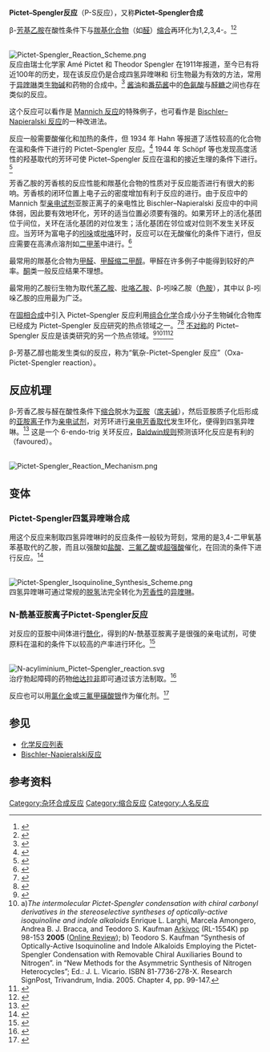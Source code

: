 '''Pictet–Spengler反应'''（P-S反应），又称'''Pictet–Spengler合成'''

β-[[芳基|芳基]][[乙胺|乙胺]]在酸性条件下与[[羰基化合物|羰基化合物]]（如[[醛|醛]]）[[缩合|缩合]]再环化为1,2,3,4-{{tsl|en|Tetrahydroisoquinoline|四氢异喹啉}}。<ref>{{cite journal en| author = Pictet, A.; Spengler, T. | journal = Chemische Berichte | year = 1911 | volume = 44 | pages = 2030–2036| title = Über die Bildung von Isochinolin-derivaten durch Einwirkung von Methylal auf Phenyl-äthylamin, Phenyl-alanin und Tyrosin | doi =10.1002/cber.19110440309}}</ref><ref>{{cite journal en| author = Whaley, W. M.; Govindachari, T. R. | journal = Org. React. | year = 1951 | volume = 6 | pages = 74|title =The Pictet-Spengler synthesis of tetrahydroisoquinolines and related compounds}}</ref> 

<br />
[[Image:Pictet-Spengler_Reaction_Scheme.png|center]]
<br />

反应由瑞士化学家 Amé Pictet 和 Theodor Spengler 在1911年报道，至今已有将近100年的历史，现在该反应仍是合成四氢异喹啉和 {{Tsl|en|beta-carboline|β-咔啉}}衍生物最为有效的方法，常用于[[异喹啉|异喹啉]]类[[生物碱|生物碱]]和药物的合成中。<ref>{{cite journal en|title=Asymmetric Synthesis of Isoquinoline Alkaloids|author=Maria Chrzanowska and Maria D. Rozwadowska|journal=[[Chem._Rev.|Chem. Rev.]]|year=2004|volume=104|issue=7|pages=3341–3370|doi=10.1021/cr030692k}}</ref> [[酱油|酱油]]和[[番茄酱|番茄酱]]中的[[色氨酸|色氨酸]]与[[醛糖|醛糖]]之间也存在类似的反应。

这个反应可以看作是 [[Mannich反应|Mannich 反应]]的特殊例子，也可看作是 [[Bischler-Napieralski反应|Bischler–Napieralski 反应]]的一种改进法。

反应一般需要酸催化和加热的条件，但 1934 年 Hahn 等报道了活性较高的化合物在温和条件下进行的 Pictet–Spengler 反应。<ref>{{cite journal en| author = Hahn G., Ludewig H.|title =Synthese von Tetrahydro-harman-Derivaten unter physiologischen Bedingungen| volume = 67 | issue = 12 | journal = Chemische Berichte | year = 1934|pages =  2031–2035 | doi = 10.1002/cber.19340671221}}</ref> 1944 年 Schöpf 等也发现高度活性的羟基取代的芳环可使 Pictet–Spengler 反应在温和的接近生理的条件下进行。<ref>{{cite journal en|title=Zur Frage der Biogenese der 1-Benzyl-1,2,3,4-tetrahydro-isochinolin-alkaloide. Die Synthese des 1-(3',4'-Methylendioxy-benzyl)-6,7-dioxy-1,2,3,4-tetrahydro-isochinolins unter zellmöglichen Bedingungen|author=Clemens Schöpf, Walter Salzer|journal=[[Justus_Liebigs_Ann._Chem.|Justus Liebigs Ann. Chem.]]|year=1944|volume=544|issue=1|pages=1–30|doi=10.1002/jlac.19405440102}}</ref>

芳香乙胺的芳香核的反应性能和羰基化合物的性质对于反应能否进行有很大的影响。芳香核的闭环位置上电子云的密度增加有利于反应的进行。由于反应中的 Mannich 型[[亲电试剂|亲电试剂]]亚胺正离子的亲电性比 Bischler–Napieralski 反应中的中间体弱，因此要有效地环化，芳环的适当位置必须要有强的{{tsl|en|Electrophilic aromatic directing groups#Activating groups|活化基团}}。如果芳环上的活化基团位于间位，关环在活化基团的对位发生；活化基团在邻位或对位则不发生关环反应。当芳环为富电子的[[吲哚|吲哚]]或[[吡咯|吡咯]]环时，反应可以在无酸催化的条件下进行，但反应需要在高沸点溶剂如[[二甲苯|二甲苯]]中进行。<ref>{{cite journal|title=Pictet-Spengler反应|author=程辟，陈纪军|journal=化学通报|year=2006|volume=69}}</ref>

最常用的羰基化合物为[[甲醛|甲醛]]、[[甲醛缩二甲醇|甲醛缩二甲醇]]。甲醛在许多例子中能得到较好的产率。[[酮|酮]]类一般反应结果不理想。

最常用的乙胺衍生物为取代[[苯乙胺|苯乙胺]]、[[吡咯乙胺|吡咯乙胺]]、β-吲哚乙胺（[[色胺|色胺]]），其中以 β-吲哚乙胺的应用最为广泛。

在[[固相合成|固相合成]]中引入 Pictet–Spengler 反应利用[[组合化学|组合化学]]合成小分子生物碱化合物库已经成为 Pictet–Spengler 反应研究的热点领域之一。<ref>{{cite journal en| author = Nielsen, T. E.; Diness, F.; Meldal, M. | journal = Curr. Opin. Drug Discov. Devel. | year = 2003 | volume = 6 | pages = 801–814 | title = Solid-Phase Synthesis of Pyrroloisoquinolines via the Intramolecular N-Acyliminium Pictet-Spengler Reaction}}</ref><ref>{{cite journal en| author =  Nielsen, T. E.; Meldal, M. | journal = [[J._Comb._Chem.|J. Comb. Chem.]] | year = 2005 | volume = 7 | pages = 599–610 | doi = 10.1021/cc050008a | title = Solid-Phase Synthesis of Pyrroloisoquinolines via the Intramolecular N-Acyliminium Pictet-Spengler Reaction}}</ref> [[不对称合成|不对称]]的 Pictet–Spengler 反应是该类研究的另一个热点领域。<ref>{{cite journal en| author = Gremmen, C.; Willemse, B.; Wanner, M. J.; Koomen, G.-J. | journal = [[Org._Lett.|Org. Lett.]] | volume = 2 | year = 2000 | pages = 1955–1958 | doi = 10.1021/ol006034t | title = Enantiopure Tetrahydro-β-carbolines via Pictet-Spengler Reactions with N-Sulfinyl Tryptamines}}</ref><ref>a)'' The intermolecular Pictet-Spengler condensation with chiral carbonyl derivatives in the stereoselective syntheses of optically-active isoquinoline and indole alkaloids'' Enrique L. Larghi, Marcela Amongero, Andrea B. J. Bracca, and Teodoro S. Kaufman [[Arkivoc|Arkivoc]] (RL-1554K) pp 98-153 '''2005''' ([http://arkat-usa.org/ark/journal/2005/I12_Lederkremer/1554/1554.asp Online Review]{{Dead link|date=2019年4月 |bot=InternetArchiveBot |fix-attempted=yes }}); b) Teodoro S. Kaufman “Synthesis of Optically-Active Isoquinoline and Indole Alkaloids Employing the Pictet-Spengler Condensation with Removable Chiral Auxiliaries Bound to Nitrogen”. in “New Methods for the Asymmetric Synthesis of Nitrogen Heterocycles”; Ed.: J. L. Vicario. ISBN 81-7736-278-X. Research SignPost, Trivandrum, India. 2005. Chapter 4, pp. 99-147.</ref><ref>{{cite journal en| author = Seayad, J.; Seayad, A. M.; List, B. | journal = [[J._Am._Chem._Soc.|J. Am. Chem. Soc.]] | year = 2006 | volume = 128 | pages = 1086–1087 | doi = 10.1021/ja057444l | title = Catalytic Asymmetric Pictet-Spengler Reaction}}</ref><ref>{{cite journal en| doi = 10.1021/ja00543a012 | year = 1980 | author = Ungemach, F. | title = General method for the assignment of stereochemistry of 1,3-disubstituted 1,2,3,4-tetrahydro-β-carbolines by carbon-13 spectroscopy |journal = [[J._Am._Chem._Soc.|J. Am. Chem. Soc.]]| volume = 102 | pages = 6976 }}</ref>

β-芳基乙醇也能发生类似的反应，称为“氧杂-Pictet–Spengler 反应”（Oxa-Pictet-Spengler reaction）。

==反应机理==
β-芳香乙胺与醛在酸性条件下[[缩合|缩合]]脱水为[[亚胺|亚胺]]（[[席夫碱|席夫碱]]），然后亚胺质子化后形成的[[亚胺离子|亚胺离子]]作为[[亲电试剂|亲电试剂]]，对芳环进行[[亲电芳香取代|亲电芳香取代]]发生环化，便得到四氢异喹啉。<ref name="cox1995">{{cite journal en| author = Cox and Cook | year = 1995 | journal = [[Chemical_Reviews|Chemical Reviews]] | volume = 95 | issue = 6 | pages = 1800–1802 | doi = 10.1021/cr00038a004 | title = The Pictet-Spengler condensation: a new direction for an old reaction}}</ref> 这是一个 6-endo-trig 关环反应，[[Baldwin规则|Baldwin规则]]预测该环化反应是有利的（favoured）。

<br />
[[Image:Pictet-Spengler_Reaction_Mechanism.png|center]]

==变体==
===Pictet-Spengler四氢异喹啉合成===
用这个反应来制取四氢异喹啉时的反应条件一般较为苛刻，常用的是3,4-二甲氧基苯基取代的乙胺，而且以强酸如[[盐酸|盐酸]]、[[三氟乙酸|三氟乙酸]]或[[超强酸|超强酸]]催化，在回流的条件下进行反应。<ref>{{cite journal en| author = Yokoyama, Akihiro| title = Prototype Pictet−Spengler Reactions Catalyzed by Superacids. Involvement of Dicationic Superelectrophiles| journal = [[J._Org._Chem.|J. Org. Chem.]] | volume = 64 | pages = 611–617 | year = 1999 | doi = 10.1021/jo982019e}}</ref>

<br />
[[Image:Pictet-Spengler_Isoquinoline_Synthesis_Scheme.png|center]]
<br />

四氢异喹啉可通过常规的[[脱氢|脱氢]]法完全转化为[[芳香性|芳香性]]的[[异喹啉|异喹啉]]。

===N-酰基亚胺离子Pictet-Spengler反应===
对反应的亚胺中间体进行[[酰化|酰化]]，得到的''N''-酰基亚胺离子是很强的亲电试剂，可使原料在温和的条件下以较高的产率进行环化。<ref>{{cite journal en| author =  B. E. Maryanoff, H.-C. Zhang, J. H. Cohen, I. J. Turchi, and C. A. Maryanoff | title = Cyclizations of N-acyliminium ions | journal = [[Chem._Rev.|Chem. Rev.]] | volume = 104 | pages = 1431–1628 | year = 2004 | doi = 10.1021/cr0306182}}</ref> 

<br />
[[Image:N-acyliminium_Pictet–Spengler_reaction.svg|center]]
<br />

治疗勃起障碍的药物[[他达拉非|他达拉非]]即可通过该方法制取。<ref>{{cite journal en| author = Bonnet, D.; Ganesan, A. | journal = [[J._Comb._Chem.|J. Comb. Chem.]] | year = 2002 | volume = 4 | issue = 6 | pages = 546–548 | title = Solid-Phase Synthesis of Tetrahydro-β-carbolinehydantoins via the N-Acyliminium Pictet-Spengler Reaction and Cyclative Cleavage | doi = 10.1021/cc020026h }}</ref> 

反应也可以用[[氯化金|氯化金]]或[[三氟甲磺酸银|三氟甲磺酸银]]作为催化剂。<ref>{{cite journal en| author = Youn, S. W. | journal = [[J._Org._Chem.|J. Org. Chem.]] | year = 2006 | volume = 71 | pages = 2521–2523 | doi = 10.1021/jo0524775|title = Development of the Pictet-Spengler Reaction Catalyzed by AuCl<sub>3</sub>/AgOTf }}</ref>

==参见==
* [[化学反应列表|化学反应列表]]
* [[Bischler-Napieralski反应|Bischler-Napieralski反应]]

==参考资料==
{{reflist|2}}

[[Category:杂环合成反应|Category:杂环合成反应]]
[[Category:缩合反应|Category:缩合反应]]
[[Category:人名反应|Category:人名反应]]